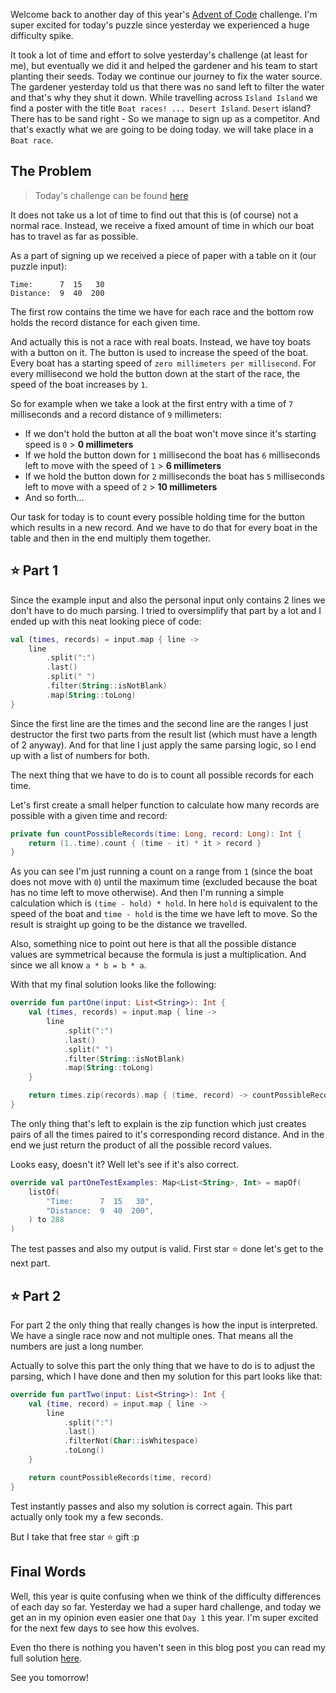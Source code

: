 

<PostHeader
  title='Advent of Code 2023 - Day 6: Wait For It'
  description='Solving the 6th day of Advent of Code 2023 in Kotlin'
  date='Dec 6, 2023'
/>

Welcome back to another day of this year's [Advent of Code](https://adventofcode.com/) challenge.
I'm super excited for today's puzzle since yesterday we experienced a huge difficulty spike.

It took a lot of time and effort to solve yesterday's challenge (at least for me), but eventually we did it and helped
the gardener and his team to start planting their seeds.
Today we continue our journey to fix the water source. The gardener yesterday told us that there was no sand left to filter
the water and that's why they shut it down.
While travelling across `Island Island` we find a poster with the title `Boat races! ... Desert Island`.
`Desert` island? There has to be sand right - So we manage to sign up as a competitor.
And that's exactly what we are going to be doing today. we will take place in a `Boat race`.

## The Problem

> Today's challenge can be found [here](https://adventofcode.com/2023/day/6)

It does not take us a lot of time to find out that this is (of course) not a normal race.
Instead, we receive a fixed amount of time in which our boat has to travel as far as possible.

As a part of signing up we received a piece of paper with a table on it (our puzzle input):

```text
Time:      7  15   30
Distance:  9  40  200
```

The first row contains the time we have for each race and the bottom row holds the record distance for each given time.

And actually this is not a race with real boats. Instead, we have toy boats with a button on it.
The button is used to increase the speed of the boat. Every boat has a starting speed of `zero millimeters per millisecond`.
For every millisecond we hold the button down at the start of the race, the speed of the boat increases by `1`.

So for example when we take a look at the first entry with a time of `7` milliseconds and a record distance of `9`
millimeters:

- If we don't hold the button at all the boat won't move since it's starting speed is `0` > **0 millimeters**
- If we hold the button down for `1` millisecond the boat has `6` milliseconds left to move with the speed of `1` > **6 millimeters**
- If we hold the button down for `2` milliseconds the boat has `5` milliseconds left to move with a speed of `2` > **10 millimeters**
- And so forth...

Our task for today is to count every possible holding time for the button which results in a new record.
And we have to do that for every boat in the table and then in the end multiply them together.

## ⭐ Part 1

Since the example input and also the personal input only contains 2 lines we don't have to do much parsing.
I tried to oversimplify that part by a lot and I ended up with this neat looking piece of code:

```kotlin
val (times, records) = input.map { line ->
    line
        .split(":")
        .last()
        .split(" ")
        .filter(String::isNotBlank)
        .map(String::toLong)
}
```

Since the first line are the times and the second line are the ranges I just destructor the first two parts from the result list
(which must have a length of 2 anyway). And for that line I just apply the same parsing logic, so I end up with a list of numbers for both.

The next thing that we have to do is to count all possible records for each time.

Let's first create a small helper function to calculate how many records are possible with a given time and record:

```kotlin
private fun countPossibleRecords(time: Long, record: Long): Int {
    return (1..time).count { (time - it) * it > record }
}
```

As you can see I'm just running a count on a range from `1` (since the boat does not move with `0`) until the maximum time (excluded because the boat has no time left to move otherwise).
And then I'm running a simple calculation which is `(time - hold) * hold`. In here `hold` is equivalent to the speed of the boat and `time - hold` is the time we have left to move.
So the result is straight up going to be the distance we travelled.

Also, something nice to point out here is that all the possible distance values are symmetrical because the formula is just a multiplication.
And since we all know `a * b = b * a`.

With that my final solution looks like the following:

```kotlin
override fun partOne(input: List<String>): Int {
    val (times, records) = input.map { line ->
        line
            .split(":")
            .last()
            .split(" ")
            .filter(String::isNotBlank)
            .map(String::toLong)
    }

    return times.zip(records).map { (time, record) -> countPossibleRecords(time, record) }.reduce(Int::times)
}
```

The only thing that's left to explain is the zip function which just creates pairs of all the times paired to it's corresponding record distance.
And in the end we just return the product of all the possible record values.

Looks easy, doesn't it? Well let's see if it's also correct.

```kotlin
override val partOneTestExamples: Map<List<String>, Int> = mapOf(
    listOf(
        "Time:      7  15   30",
        "Distance:  9  40  200",
    ) to 288
)
```

The test passes and also my output is valid.
First star ⭐ done let's get to the next part.

## ⭐ Part 2

For part 2 the only thing that really changes is how the input is interpreted.
We have a single race now and not multiple ones. That means all the numbers are just a long number.

Actually to solve this part the only thing that we have to do is to adjust the parsing, which I have done and then my solution
for this part looks like that:

```kotlin
override fun partTwo(input: List<String>): Int {
    val (time, record) = input.map { line ->
        line
            .split(":")
            .last()
            .filterNot(Char::isWhitespace)
            .toLong()
    }

    return countPossibleRecords(time, record)
}
```

Test instantly passes and also my solution is correct again.
This part actually only took my a few seconds.

But I take that free star ⭐ gift :p

## Final Words

Well, this year is quite confusing when we think of the difficulty differences of each day so far.
Yesterday we had a super hard challenge, and today we get an in my opinion even easier one that `Day 1` this year.
I'm super excited for the next few days to see how this evolves.

Even tho there is nothing you haven't seen in this blog post you can read my full solution [here](https://github.com/7rebux/advent-of-code-2023/blob/main/src/main/kotlin/de/nosswald/aoc/days/Day06.kt).

See you tomorrow!
